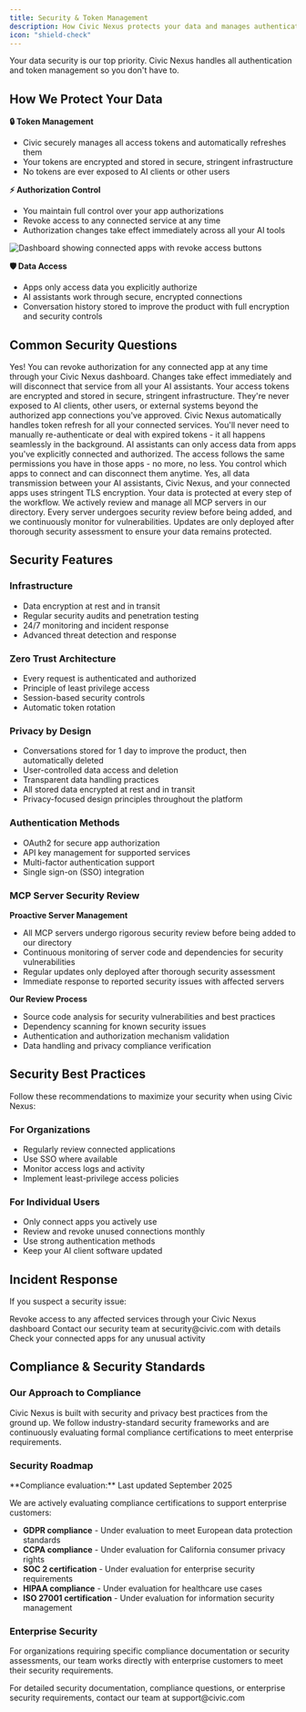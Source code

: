 ```yaml
---
title: Security & Token Management
description: How Civic Nexus protects your data and manages authentication
icon: "shield-check"
---
```


<Note>
  Your data security is our top priority. Civic Nexus handles all authentication and token management so you don't have to.
</Note>

## How We Protect Your Data

**🔒 Token Management**
- Civic securely manages all access tokens and automatically refreshes them
- Your tokens are encrypted and stored in secure, stringent infrastructure
- No tokens are ever exposed to AI clients or other users

**⚡ Authorization Control**
- You maintain full control over your app authorizations
- Revoke access to any connected service at any time
- Authorization changes take effect immediately across all your AI tools

<Frame caption="Manage your connected apps and revoke access anytime">
  <img
    className="rounded-lg"
    src="/images/steps/security/01.png"
    alt="Dashboard showing connected apps with revoke access buttons"
  />
</Frame>

**🛡️ Data Access**
- Apps only access data you explicitly authorize
- AI assistants work through secure, encrypted connections
- Conversation history stored to improve the product with full encryption and security controls

## Common Security Questions

<AccordionGroup>
  <Accordion title="Can I revoke access to my apps?" icon="shield">
    Yes! You can revoke authorization for any connected app at any time through your Civic Nexus dashboard. Changes take effect immediately and will disconnect that service from all your AI assistants.
  </Accordion>

  <Accordion title="Where are my tokens stored?" icon="lock">
    Your access tokens are encrypted and stored in secure, stringent infrastructure. They're never exposed to AI clients, other users, or external systems beyond the authorized app connections you've approved.
  </Accordion>

  <Accordion title="What happens when tokens expire?" icon="clock">
    Civic Nexus automatically handles token refresh for all your connected services. You'll never need to manually re-authenticate or deal with expired tokens - it all happens seamlessly in the background.
  </Accordion>

  <Accordion title="Can AI assistants see my sensitive data?" icon="eye">
    AI assistants can only access data from apps you've explicitly connected and authorized. The access follows the same permissions you have in those apps - no more, no less. You control which apps to connect and can disconnect them anytime.
  </Accordion>

  <Accordion title="Is my data encrypted in transit?" icon="shield-check">
    Yes, all data transmission between your AI assistants, Civic Nexus, and your connected apps uses stringent TLS encryption. Your data is protected at every step of the workflow.
  </Accordion>

  <Accordion title="How do you ensure MCP servers are secure?" icon="magnifying-glass">
    We actively review and manage all MCP servers in our directory. Every server undergoes security review before being added, and we continuously monitor for vulnerabilities. Updates are only deployed after thorough security assessment to ensure your data remains protected.
  </Accordion>
</AccordionGroup>

## Security Features

### Infrastructure
- Data encryption at rest and in transit
- Regular security audits and penetration testing
- 24/7 monitoring and incident response
- Advanced threat detection and response

### Zero Trust Architecture
- Every request is authenticated and authorized
- Principle of least privilege access
- Session-based security controls
- Automatic token rotation

### Privacy by Design
- Conversations stored for 1 day to improve the product, then automatically deleted
- User-controlled data access and deletion
- Transparent data handling practices
- All stored data encrypted at rest and in transit
- Privacy-focused design principles throughout the platform

### Authentication Methods
- OAuth2 for secure app authorization
- API key management for supported services
- Multi-factor authentication support
- Single sign-on (SSO) integration

### MCP Server Security Review

**Proactive Server Management**
- All MCP servers undergo rigorous security review before being added to our directory
- Continuous monitoring of server code and dependencies for security vulnerabilities
- Regular updates only deployed after thorough security assessment
- Immediate response to reported security issues with affected servers

**Our Review Process**
- Source code analysis for security vulnerabilities and best practices
- Dependency scanning for known security issues
- Authentication and authorization mechanism validation
- Data handling and privacy compliance verification

## Security Best Practices

<Tip>
Follow these recommendations to maximize your security when using Civic Nexus:
</Tip>

### For Organizations
- Regularly review connected applications
- Use SSO where available
- Monitor access logs and activity
- Implement least-privilege access policies

### For Individual Users
- Only connect apps you actively use
- Review and revoke unused connections monthly
- Use strong authentication methods
- Keep your AI client software updated

## Incident Response

If you suspect a security issue:

<Steps>
  <Step title="Immediate Action">
    Revoke access to any affected services through your Civic Nexus dashboard
  </Step>
  <Step title="Report the Issue">
    Contact our security team at security@civic.com with details
  </Step>
  <Step title="Monitor Activity">
    Check your connected apps for any unusual activity
  </Step>
</Steps>

## Compliance & Security Standards

### Our Approach to Compliance
Civic Nexus is built with security and privacy best practices from the ground up. We follow industry-standard security frameworks and are continuously evaluating formal compliance certifications to meet enterprise requirements.

### Security Roadmap

<Info>
**Compliance evaluation:** Last updated September 2025
</Info>

We are actively evaluating compliance certifications to support enterprise customers:
- **GDPR compliance** - Under evaluation to meet European data protection standards
- **CCPA compliance** - Under evaluation for California consumer privacy rights  
- **SOC 2 certification** - Under evaluation for enterprise security requirements
- **HIPAA compliance** - Under evaluation for healthcare use cases
- **ISO 27001 certification** - Under evaluation for information security management

### Enterprise Security
For organizations requiring specific compliance documentation or security assessments, our team works directly with enterprise customers to meet their security requirements.

<Note>
For detailed security documentation, compliance questions, or enterprise security requirements, contact our team at support@civic.com
</Note>
